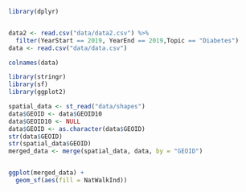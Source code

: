 ```r
library(dplyr)


data2 <- read.csv("data/data2.csv") %>%
  filter(YearStart == 2019, YearEnd == 2019,Topic == "Diabetes")
data <- read.csv("data/data.csv")

```
```r
colnames(data)
```

```r
library(stringr)
library(sf)
library(ggplot2)

spatial_data <- st_read("data/shapes")
data$GEOID <- data$GEOID10
data$GEOID10 <- NULL
data$GEOID <- as.character(data$GEOID)
str(data$GEOID)
str(spatial_data$GEOID)
merged_data <- merge(spatial_data, data, by = "GEOID")


ggplot(merged_data) +
  geom_sf(aes(fill = NatWalkInd))

```

